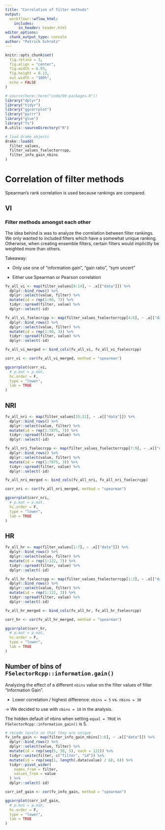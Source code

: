 ```yaml
---
title: "Correlation of filter methods"
output: 
  workflowr::wflow_html:
    includes:
      in_header: header.html
editor_options:
  chunk_output_type: console
author: "Patrick Schratz"
---
```


```r
knitr::opts_chunk$set(
  fig.retina = 3,
  fig.align = "center",
  fig.width = 6.93,
  fig.height = 6.13,
  out.width = "100%",
  echo = FALSE
)

# source(here::here("code/99-packages.R"))
library("dplyr")
library("tidyr")
library("ggcorrplot")
library("purrr")
library("glue")
library("fs")
R.utils::sourceDirectory("R")

# load drake objects
drake::loadd(
  filter_values,
  filter_values_fselectorrcpp,
  filter_info_gain_nbins
)
```

# Correlation of filter methods {.tabset .tabset-fade}

Spearman's rank correlation is used because rankings are compared.

## VI

### Filter methods amongst each other

The idea behind is was to analyze the correlation between filter rankings.
We only wanted to included filters which have a somewhat unique ranking.
Otherwise, when creating ensemble filters, certain filters would implicitly be weighted more than others.

Takeaway:

- Only use one of "information gain", "gain ratio", "sym uncert"

- Either use Spearman or Pearson correlation

```r
fv_all_vi <- map(filter_values[8:14], ~ .x[["data"]]) %>%
  dplyr::bind_rows() %>%
  dplyr::select(value, filter) %>%
  mutate(id = rep(1:90, 7)) %>%
  tidyr::spread(filter, value) %>%
  dplyr::select(-id)

fv_all_vi_fselecrcpp <- map(filter_values_fselectorrcpp[4:6], ~ .x[["data"]]) %>%
  dplyr::bind_rows() %>%
  dplyr::select(value, filter) %>%
  mutate(id = rep(1:90, 3)) %>%
  tidyr::spread(filter, value) %>%
  dplyr::select(-id)

fv_all_vi_merged <- bind_cols(fv_all_vi, fv_all_vi_fselecrcpp)

corr_vi <- cor(fv_all_vi_merged, method = "spearman")

ggcorrplot(corr_vi,
  # p.mat = p.mat,
  hc.order = F,
  type = "lower",
  lab = TRUE
)
```

## NRI

```r
fv_all_nri <- map(filter_values[15:21], ~ .x[["data"]]) %>%
  dplyr::bind_rows() %>%
  dplyr::select(value, filter) %>%
  mutate(id = rep(1:7875, 7)) %>%
  tidyr::spread(filter, value) %>%
  dplyr::select(-id)

fv_all_nri_fselecrcpp <- map(filter_values_fselectorrcpp[7:9], ~ .x[["data"]]) %>%
  dplyr::bind_rows() %>%
  dplyr::select(value, filter) %>%
  mutate(id = rep(1:7875, 3)) %>%
  tidyr::spread(filter, value) %>%
  dplyr::select(-id)

fv_all_nri_merged <- bind_cols(fv_all_nri, fv_all_nri_fselecrcpp)

corr_nri <- cor(fv_all_nri_merged, method = "spearman")

ggcorrplot(corr_nri,
  # p.mat = p.mat,
  hc.order = F,
  type = "lower",
  lab = TRUE
)
```

## HR

```r
fv_all_hr <- map(filter_values[1:7], ~ .x[["data"]]) %>%
  dplyr::bind_rows() %>%
  dplyr::select(value, filter) %>%
  mutate(id = rep(1:122, 7)) %>%
  tidyr::spread(filter, value) %>%
  dplyr::select(-id)

fv_all_hr_fselecrcpp <- map(filter_values_fselectorrcpp[1:3], ~ .x[["data"]]) %>%
  dplyr::bind_rows() %>%
  dplyr::select(value, filter) %>%
  mutate(id = rep(1:122, 3)) %>%
  tidyr::spread(filter, value) %>%
  dplyr::select(-id)

fv_all_hr_merged <- bind_cols(fv_all_hr, fv_all_hr_fselecrcpp)

corr_hr <- cor(fv_all_hr_merged, method = "spearman")

ggcorrplot(corr_hr,
  # p.mat = p.mat,
  hc.order = F,
  type = "lower",
  lab = TRUE
)
```

## Number of bins of `FSelectorRcpp::information.gain()`

Analyzing the effect of a different `nbins` value on the filter values of filter "Information Gain".

- Lower correlation / highest difference: `nbins = 5` vs. `nbins = 30`

-> We decided to use with `nbins = 10` in the analysis.

The hidden default of nbins when setting `equal = TRUE` in `FSelectorRcpp::information_gain()` is 5.

```r
# recode levels so that they are unique
fv_info_gain <- map(filter_info_gain_nbins[1:6], ~ .x[["data"]]) %>%
  dplyr::bind_rows() %>%
  dplyr::select(value, filter) %>%
  mutate(id = rep(seq(5, 30, 5), each = 122)) %>%
  tidyr::unite(filter, c("filter", "id")) %>%
  mutate(id = rep(seq(1, length(.data$value) / 6), 6)) %>%
  tidyr::pivot_wider(
    names_from = filter,
    values_from = value
  ) %>%
  dplyr::select(-id)

corr_inf_gain <- cor(fv_info_gain, method = "spearman")

ggcorrplot(corr_inf_gain,
  # p.mat = p.mat,
  hc.order = F,
  type = "lower",
  lab = TRUE
)
```

